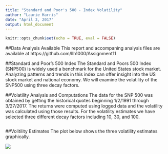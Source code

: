 ```yaml
---
title: "Standard and Poor's 500 - Index Volatility"
author: "Laurie Harris"
date: "April 3, 2017"
output: html_document
---
```


```r
knitr::opts_chunk$set(echo = TRUE, eval = FALSE)
```
##Data Analysis Available
This report and accompaning analysis files are available at https://github.com/llh1000/Assignment11

##Standard and Poor's 500 Index
The Standard and Poors 500 Index (SNP500) is widely used a benchmark for the United States stock market.  Analyzing patterns and trends in this index can offer insight into the US stock market and national economy. We will examine the volatility of the SNP500 using three decay factors.

##Volatility Analysis and Computations
The data for the SNP 500 was obtained by getting the historical quotes beginning 1/2/1991 through 3/27/2017.  The returns were computed using logged data and the volatility was calculated using those results.  For the volatility estimates we have selected three different decay factors including 10, 30, and 100.  

```r
```

##Volitility Estimates
The plot below shows the three volatility estimates graphically.

![](volplot.jpg)